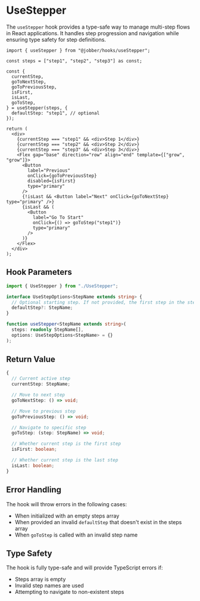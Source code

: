
<Meta title="Hooks/useStepper" />

# UseStepper

The `useStepper` hook provides a type-safe way to manage multi-step flows in
React applications. It handles step progression and navigation while ensuring
type safety for step definitions.

<Canvas>
  <UseStepper />
</Canvas>

```tsx
import { useStepper } from "@jobber/hooks/useStepper";

const steps = ["step1", "step2", "step3"] as const;

const {
  currentStep,
  goToNextStep,
  goToPreviousStep,
  isFirst,
  isLast,
  goToStep,
} = useStepper(steps, {
  defaultStep: "step1", // optional
});

return (
  <div>
    {currentStep === "step1" && <div>Step 1</div>}
    {currentStep === "step2" && <div>Step 2</div>}
    {currentStep === "step3" && <div>Step 3</div>}
    <Flex gap="base" direction="row" align="end" template={["grow", "grow"]}>
      <Button
        label="Previous"
        onClick={goToPreviousStep}
        disabled={isFirst}
        type="primary"
      />
      {!isLast && <Button label="Next" onClick={goToNextStep} type="primary" />}
      {isLast && (
        <Button
          label="Go To Start"
          onClick={() => goToStep("step1")}
          type="primary"
        />
      )}
    </Flex>
  </div>
);
```

## Hook Parameters

```typescript
import { UseStepper } from "./UseStepper";

interface UseStepOptions<StepName extends string> {
  // Optional starting step. If not provided, the first step in the steps array will be used
  defaultStep?: StepName;
}

function useStepper<StepName extends string>(
  steps: readonly StepName[],
  options: UseStepOptions<StepName> = {}
);
```

## Return Value

```typescript
{
  // Current active step
  currentStep: StepName;

  // Move to next step
  goToNextStep: () => void;

  // Move to previous step
  goToPreviousStep: () => void;

  // Navigate to specific step
  goToStep: (step: StepName) => void;

  // Whether current step is the first step
  isFirst: boolean;

  // Whether current step is the last step
  isLast: boolean;
}
```

## Error Handling

The hook will throw errors in the following cases:

- When initialized with an empty steps array
- When provided an invalid `defaultStep` that doesn't exist in the steps array
- When `goToStep` is called with an invalid step name

## Type Safety

The hook is fully type-safe and will provide TypeScript errors if:

- Steps array is empty
- Invalid step names are used
- Attempting to navigate to non-existent steps
